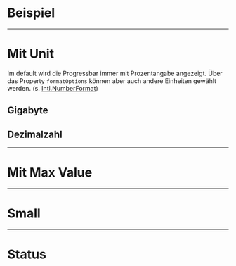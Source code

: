 # Beispiel

<LiveCodeEditor />

---

# Mit Unit

Im default wird die Progressbar immer mit Prozentangabe angezeigt. Über das Property `formatOptions` können aber auch andere Einheiten gewählt werden.
(s. [Intl.NumberFormat](https://developer.mozilla.org/en-US/docs/Web/JavaScript/Reference/Global_Objects/Intl/NumberFormat))

## Gigabyte
<LiveCodeEditor example="unit" editorCollapsed />

## Dezimalzahl
<LiveCodeEditor example="decimal" editorCollapsed />

---

# Mit Max Value

<LiveCodeEditor example="maxValue" editorCollapsed />

---

# Small

<LiveCodeEditor example="small" editorCollapsed />

---

# Status

<LiveCodeEditor example="status" editorCollapsed />
